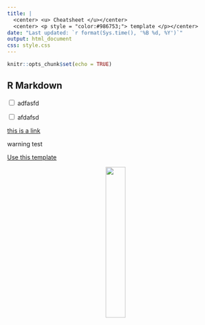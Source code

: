 ```yaml
---
title: |
  <center> <u> Cheatsheet </u></center>
  <center> <p style = "color:#986753;"> template </p></center>
date: "Last updated: `r format(Sys.time(), '%B %d, %Y')`"
output: html_document
css: style.css
---
```


```r
knitr::opts_chunk$set(echo = TRUE)
```


## R Markdown

<input type="checkbox"> adfasfd 

<input type="checkbox"> afdafsd


[this is a link](https://www.itcrtraining.org/)

::: {.warning}
warning test
:::

:::{.github_button}
<a href="http://stackoverflow.com"> Use this template</a>
:::

<center>
<a href="https://ottrproject.org">
  <img src="resources/images/basic_otter_water.png" width = 30%>
</a>
</center>
